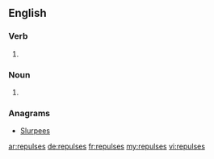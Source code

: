 ==English==

===Verb===
{{head|en}}

# {{en-third-person singular of|repulse}}

===Noun===
{{head|en|plural}}

# {{plural of|repulse|lang=en|nocat=1}}

===Anagrams===
* [[Slurpees#English|Slurpees]]

[[ar:repulses]]
[[de:repulses]]
[[fr:repulses]]
[[my:repulses]]
[[vi:repulses]]